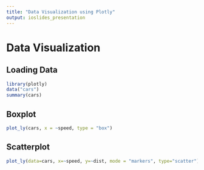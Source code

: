```yaml
---
title: "Data Visualization using Plotly"
output: ioslides_presentation
---
```


# Data Visualization

## Loading Data

```r
library(plotly)
data("cars")
summary(cars)
```

## Boxplot

```r
plot_ly(cars, x = ~speed, type = "box")
```

## Scatterplot

```r
plot_ly(data=cars, x=~speed, y=~dist, mode = "markers", type="scatter")
```
